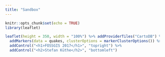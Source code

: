 ```yaml
---
title: "Sandbox"
---
```


```r
knitr::opts_chunk$set(echo = TRUE)
library(leaflet)
```

```r
leaflet(height = 350, width = "100%") %>% addProviderTiles("CartoDB") %>%
  addMarkers(data = quakes, clusterOptions = markerClusterOptions()) %>%
  addControl("<h1>FOSSGIS 2017</h1>", "topright") %>%
  addControl("<h2>Stefan Küthe</h2>", "bottomleft")
```
